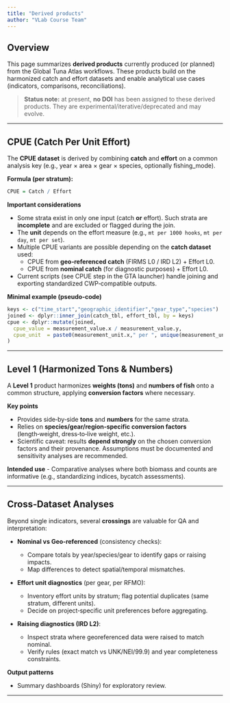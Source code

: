 ```yaml
---
title: "Derived products"
author: "VLab Course Team"
---
```


## Overview
This page summarizes **derived products** currently produced (or planned) from the Global Tuna Atlas workflows. These products build on the harmonized catch and effort datasets and enable analytical use cases (indicators, comparisons, reconciliations).

> **Status note:** at present, **no DOI** has been assigned to these derived products. They are experimental/iterative/deprecated and may evolve.

---

## CPUE (Catch Per Unit Effort)
The **CPUE dataset** is derived by combining **catch** and **effort** on a common analysis key (e.g., year × area × gear × species, optionally fishing_mode).

**Formula (per stratum):**
```r
CPUE = Catch / Effort
```

**Important considerations**

- Some strata exist in only one input (catch **or** effort). Such strata are **incomplete** and are excluded or flagged during the join.
- The **unit** depends on the effort measure (e.g., `mt per 1000 hooks`, `mt per day`, `mt per set`).
- Multiple CPUE variants are possible depending on the **catch dataset** used:
  - CPUE from **geo‑referenced catch** (FIRMS L0 / IRD L2) + Effort L0.
  - CPUE from **nominal catch** (for diagnostic purposes) + Effort L0.
- Current scripts (see CPUE step in the GTA launcher) handle joining and exporting standardized CWP‑compatible outputs.

**Minimal example (pseudo‑code)**
```r
keys <- c("time_start","geographic_identifier","gear_type","species")
joined <- dplyr::inner_join(catch_tbl, effort_tbl, by = keys)
cpue <- dplyr::mutate(joined,
  cpue_value = measurement_value.x / measurement_value.y,
  cpue_unit  = paste0(measurement_unit.x," per ", unique(measurement_unit.y))
)
```

---

## Level 1 (Harmonized Tons & Numbers)
A **Level 1** product harmonizes **weights (tons)** and **numbers of fish** onto a common structure, applying **conversion factors** where necessary.

**Key points**

- Provides side‑by‑side **tons** and **numbers** for the same strata.
- Relies on **species/gear/region‑specific conversion factors** (length‑weight, dress‑to‑live weight, etc.).
- Scientific caveat: results **depend strongly** on the chosen conversion factors and their provenance. Assumptions must be documented and sensitivity analyses are recommended.

**Intended use**
- Comparative analyses where both biomass and counts are informative (e.g., standardizing indices, bycatch assessments).

---

## Cross‑Dataset Analyses
Beyond single indicators, several **crossings** are valuable for QA and interpretation:

- **Nominal vs Geo‑referenced** (consistency checks):

  - Compare totals by year/species/gear to identify gaps or raising impacts.
  - Map differences to detect spatial/temporal mismatches.
  
- **Effort unit diagnostics** (per gear, per RFMO):

  - Inventory effort units by stratum; flag potential duplicates (same stratum, different units).
  - Decide on project‑specific unit preferences before aggregating.
  
- **Raising diagnostics (IRD L2)**:

  - Inspect strata where georeferenced data were raised to match nominal.
  - Verify rules (exact match vs UNK/NEI/99.9) and year completeness constraints.

**Output patterns**

- Summary dashboards (Shiny) for exploratory review.

---

